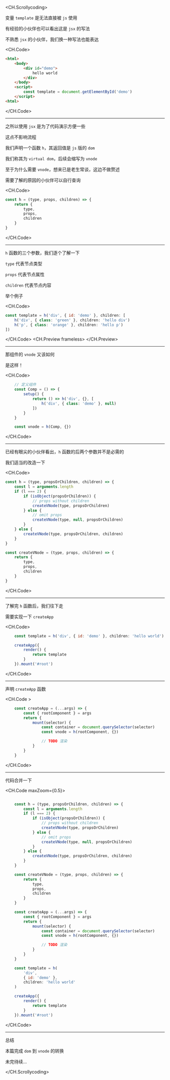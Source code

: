 
<CH.Scrollycoding>

变量 `template` 是无法直接被 `js` 使用

有经验的小伙伴也可以看出这是 `jsx` 的写法

不熟悉 `jsx` 的小伙伴，我们换一种写法也能表达

<CH.Code>

```html demo.html
<html>
	<body>
		<div id="demo">
			hello world
		</div>
	</body>
	<script>
		const template = document.getElementById('demo')
	</script>
<html>
```
</CH.Code>

---

之所以使用 `jsx` 是为了代码演示方便一些

这点不影响流程

我们声明一个函数 `h`，其返回值是 `js` 版的 `dom`

我们称其为 `virtual dom`，后续会缩写为 `vnode`

至于为什么需要 `vnode`，想来已是老生常谈，这边不做赘述

需要了解的原因的小伙伴可以自行查询

<CH.Code>
```jsx demo.js
const h = (type, props, children) => {
	return {
		type,
		props,
		children
	}
}
```
</CH.Code>

---

`h` 函数的三个参数，我们逐个了解一下

`type` 代表节点类型

`props` 代表节点属性

`children` 代表节点内容

举个例子

<CH.Code>
```jsx demo.js
const template = h('div', { id: 'demo' }, children: [
	h('div', { class: 'green' }, children: 'hello div')
	h('p', { class: 'orange' }, children: 'hello p')
])
```
</CH.Code>
<CH.Preview frameless>
  <HFunc />
</CH.Preview>

---

那组件的 `vnode` 又该如何

是这样！

<CH.Code>
```jsx demo.jsx
	// 定义组件
	const Comp = () => {
		setup() {
			return () => h('div', {}, [
				h('div', { class: 'demo' }, null)
			])
		}
	}

	const vnode = h(Comp, {})
```
</CH.Code>

---

已经有眼尖的小伙伴看出，`h` 函数的后两个参数并不是必需的

我们适当的改造一下

<CH.Code>
```js demo.js
const h = (type, propsOrChildren, children) => {
	const l = arguments.length
	if (l === 2) {
		if (isObject(propsOrChildren)) {
			// props without children
			createVNode(type, propsOrChildren)
		} else {
			// omit props
			createVNode(type, null, propsOrChildren)
		}
	} else {
		createVNode(type, propsOrChildren, children)
	}
}

const createVNode = (type, props, children) => {
	return {
		type,
		props,
		children
	}
}

```
</CH.Code>

---

了解完 `h` 函数后，我们往下走

需要实现一下 `createApp` 

<CH.Code>
```js demo.js focus=3[1:11],7[3]
	const template = h('div', { id: 'demo' }, children: 'hello world')

	createApp({
		render() {
			return template
		}
	}).mount('#root')
```

</CH.Code>


--- 
声明 `createApp` 函数

<CH.Code >
```js demo.js
	const createApp = (...args) => {
		const { rootComponent } = args
		return {
			mount(selector) {
				const container = document.querySelector(selector)
				const vnode = h(rootComponent, {})

				// TODO 渲染
			}
		}
	}
```
</CH.Code>

---

代码合并一下

<CH.Code maxZoom={0.5}>

```jsx demo.js

	const h = (type, propsOrChildren, children) => {
		const l = arguments.length
		if (l === 2) {
			if (isObject(propsOrChildren)) {
				// props without children
				createVNode(type, propsOrChildren)
			} else {
				// omit props
				createVNode(type, null, propsOrChildren)
			}
		} else {
			createVNode(type, propsOrChildren, children)
		}
	}

	const createVNode = (type, props, children) => {
		return {
			type,
			props,
			children
		}
	}

	const createApp = (...args) => {
		const { rootComponent } = args
		return {
			mount(selector) {
				const container = document.querySelector(selector)
				const vnode = h(rootComponent, {})

				// TODO 渲染
			}
		}
	}

	const template = h(
		'div',
		{ id: 'demo' },
		children: 'hello world'
	)

	createApp({
		render() {
			return template
		}
	}).mount('#root')


```
</CH.Code>

---

总结

本篇完成 `dom` 到 `vnode` 的转换

未完待续...

</CH.Scrollycoding>